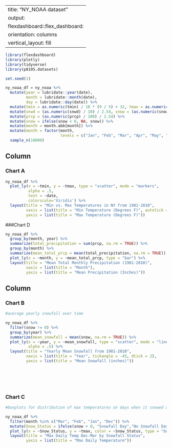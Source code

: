 
---
title: "NY_NOAA dataset"
output: 
  flexdashboard::flex_dashboard:
    orientation: columns
    vertical_layout: fill
---



```r
library(flexdashboard)
library(plotly)
library(tidyverse)
library(p8105.datasets)

```


```r

set.seed(1)

ny_noaa_df = ny_noaa %>%
  mutate(year = lubridate::year(date),
         month = lubridate::month(date),
         day = lubridate::day(date)) %>%
  mutate(tmin = as.numeric(tmin) / 10 * (9 / 5) + 32, tmax = as.numeric(tmax) / 10 * (9 / 5) + 32) %>%
  mutate(snwd = (as.numeric(snwd) / 10) / 2.54, snow = (as.numeric(snow) / 10) / 2.54) %>%
  mutate(prcp = (as.numeric(prcp) / 100) / 2.54) %>%
  mutate(snow = ifelse(snow < 0, NA, snow)) %>%
  mutate(month = month.abb[month]) %>%
  mutate(month = factor(month, 
                        levels = c("Jan", "Feb", "Mar", "Apr", "May", "Jun", "Jul", "Aug", "Sep", "Oct", "Nov", "Dec"))) %>%
  sample_n(10000)
```


Column {data-width=650}
-----------------------------------------------------------------------

### Chart A
```r
ny_noaa_df %>%
  plot_ly(x = ~tmin, y = ~tmax, type = "scatter", mode = "markers",
          alpha = .5,
          text = ~date,
          colorscale='Viridis') %>%
  layout(title = "Min vs. Max Temperatures in NY from 1981-2010",
         xaxis = list(title = "Min Temperature (Degrees F)", autotick = F, dtick = 10),
         yaxis = list(title = "Max Temperature (Degrees F)"))
```

###Chart D

```r

ny_noaa_df %>%
  group_by(month, year) %>%
  summarize(total_precipitation = sum(prcp, na.rm = TRUE)) %>%
  group_by(month) %>%
  summarize(mean_total_prcp = mean(total_precipitation, na.rm = TRUE)) %>%
  plot_ly(x = ~month, y = ~mean_total_prcp, type = "bar") %>%
  layout(title = "Mean Total Monthly Precipitation (1981-2010)",
         xaxis = list(title = "Month"),
         yaxis = list(title = "Mean Precipitation (Inches)"))


```



Column {data-width=350}
-----------------------------------------------------------------------

### Chart B

```r
#average yearly snowfall over time

ny_noaa_df %>% 
  filter(snow != 0) %>%
  group_by(year) %>%
  summarize(mean_snowfall = mean(snow, na.rm = TRUE)) %>%
  plot_ly(x = ~year, y = ~mean_snowfall, type = "scatter", mode = "lines",
          alpha = .5) %>%
  layout(title = "Yearly Mean Snowfall from 1981-2010",
         xaxis = list(title = "Year", tickangle = -45, dtick = 2),
         yaxis = list(title = "Mean Snowfall (inches)"))

  





```

### Chart C

```r

#boxplots for distribution of max temperatures on days when it snowed and didn't snow in dec - march 

ny_noaa_df %>%
  filter(month %in% c("Mar", "Feb", "Jan", "Dec")) %>%
  mutate(Snow_Status = ifelse(snow > 0, "Snowfall Day","No Snowfall Day")) %>%
  plot_ly(x = ~Snow_Status, y = ~tmax, color = ~Snow_Status, type = "box") %>%
  layout(title = "Max Daily Temp Dec-Mar by Snowfall Status",
         yaxis = list(title = "Max Daily Temperature"))
  

```

